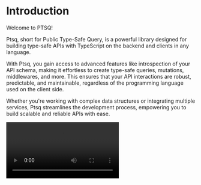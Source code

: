 
# Introduction

Welcome to PTSQ!

Ptsq, short for Public Type-Safe Query, is a powerful library designed for building type-safe APIs with TypeScript on the backend and clients in any language.

With Ptsq, you gain access to advanced features like introspection of your API schema, making it effortless to create type-safe queries, mutations, middlewares, and more. This ensures that your API interactions are robust, predictable, and maintainable, regardless of the programming language used on the client side.

Whether you're working with complex data structures or integrating multiple services, Ptsq streamlines the development process, empowering you to build scalable and reliable APIs with ease.

<Video src="/assets/intro.mp4" />

## Motivation

Both [tRPC](https://trpc.io/) and [GraphQL](https://graphql.org/) offer compelling features for building type-safe backends, but each has its limitations. While tRPC provides type safety, it lacks schema introspection, making it unsuitable for creating type-safe open APIs. Conversely, GraphQL offers schema introspection, enabling type-safe open APIs, but setting up projects and writing resolvers can be complex.

This library, however, bridges the gap between these two worlds by combining the best features of both approaches. It provides the type safety of tRPC while also offering schema introspection capabilities akin to GraphQL. With this library, developers can enjoy the ease of use and simplicity of tRPC while benefiting from the flexibility and openness of GraphQL's schema introspection, resulting in a powerful and versatile solution for building type-safe APIs.

## Requirements

You have to enable `strictNullChecks` or use `strict` mode which includes `strictNullChecks`. Otherwise Typebox cannot correctly infer the types of your schemas.

```json copy filename="tsconfig.json"
{
  "$schema": "https://json.schemastore.org/tsconfig",
  //...
  "compilerOptions": {
    "strictNullChecks": true // <- must be true
    //...
  }
  //...
}
```
